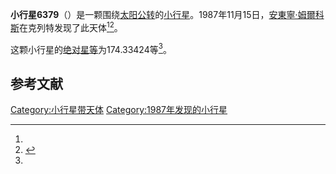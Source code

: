 {{Infobox planet
| bgcolour = #FFFFC0
| name = 6379 Vrba
| symbol = 
| image = 
| caption = 
| discovery = yes
| discovery_ref = 
| discoverer = [[安東寧·姆爾科斯|安東寧·姆爾科斯]]
| discovery_site = [[克列特|克列特]] 
| discovered = 1987年11月15日
| designations = yes
| mp_name = 
| named_after = 
| alt_names = 1987 VA1/ 1933 HC / 1951 WZ / 1971 TB1 / 1974 FU1 / 1984 DR1 / 1987 WD4 / 1989 AB10
| mp_category = [[主带小行星|主带小行星]]
| orbit_ref = <ref name="a">[http://ssd.jpl.nasa.gov/sbdb.cgi?sstr=6379 6379 Vrba] {{Wayback|url=http://ssd.jpl.nasa.gov/sbdb.cgi?sstr=6379 |date=20120406013132 }}，小行星數據庫瀏覽器（JPL Small-Body Database Browser）－[[美国国家航空航天局|美国国家航空航天局]]喷气推进实验室</ref>
| epoch = 2456400.5 (2013年4月18日更新)
| aphelion = {{convert|3.2279892|AU|km|3|abbr=on|lk=out}}
| perihelion = {{convert|2.7423620|AU|km|3|abbr=on}}
| semimajor = {{convert|2.9851756|AU|km|3|abbr=on}}
| eccentricity = 0.0813398
| period = 1883.880041 [[日|日]]<br />5.16[[儒略年|儒略年]]
| avg_speed = 
| inclination = 13.91330
| asc_node = 31.99569
| mean_anomaly = 
| arg_peri = 174.33424
| satellites = 
| physical_characteristics = yes
| dimensions = 
| mass = 
| density = 
| surface_grav = 
| escape_velocity = 
| sidereal_day = 
| axial_tilt = 
| pole_ecliptic_lat = 
| pole_ecliptic_lon = 
| albedo = 
| temperatures= 
| temp_name1 = 
| mean_temp_1 = 
| max_temp_1 = 
| temp_name2 = 
| max_temp_2 = 
| spectral_type = 
| abs_magnitude = 174.33424
}}

'''小行星6379'''（{{lang-en|6379 Vrba}}）是一颗围绕[[太阳|太阳]][[公转|公转]]的[[小行星|小行星]]。1987年11月15日，[[安東寧·姆爾科斯|安東寧·姆爾科斯]]在克列特发现了此天体<ref name="a" /><ref>{{cite news|title=小行星列表|url=http://cfa-www.harvard.edu/iau/lists/NumberedMPs.txt|accessdate=2013-07-08|newspaper=哈佛大学|archive-date=2008-05-17|archive-url=https://web.archive.org/web/20080517010638/http://cfa-www.harvard.edu/iau/lists/NumberedMPs.txt|dead-url=no}}</ref>。

这颗小行星的[[绝对星等|绝对星等]]为174.33424等<ref name="a" />。

==参考文献==
{{reflist}}
{{Minor Planet Number|[[小行星6378|小行星6378]]|[[小行星6380|小行星6380]]}}

{{小天体}}

[[Category:小行星带天体|Category:小行星带天体]]
[[Category:1987年发现的小行星|Category:1987年发现的小行星]]

{{asteroid-stub}}